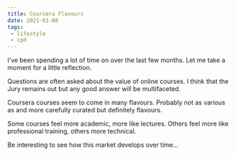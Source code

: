 ```yaml
---
title: Coursera Flavours
date: 2021-01-08
tags:
 - lifestyle
 - cpd
---
```




I've been spending a lot of <CPD/> time on <Coursera/> over the last few months. Let me take a moment for a little reflection.

Questions are often asked about the value of online courses. I think that the Jury remains out but any good answer
will be multifaceted.

Coursera courses seem to come in many flavours. Probably not as various as <Udemy/> and more carefully curated
but definitely flavours.

Some courses feel more academic, more like lectures. Others feel more like professional training, others more technical.

Be interesting to see how this market develops over time...